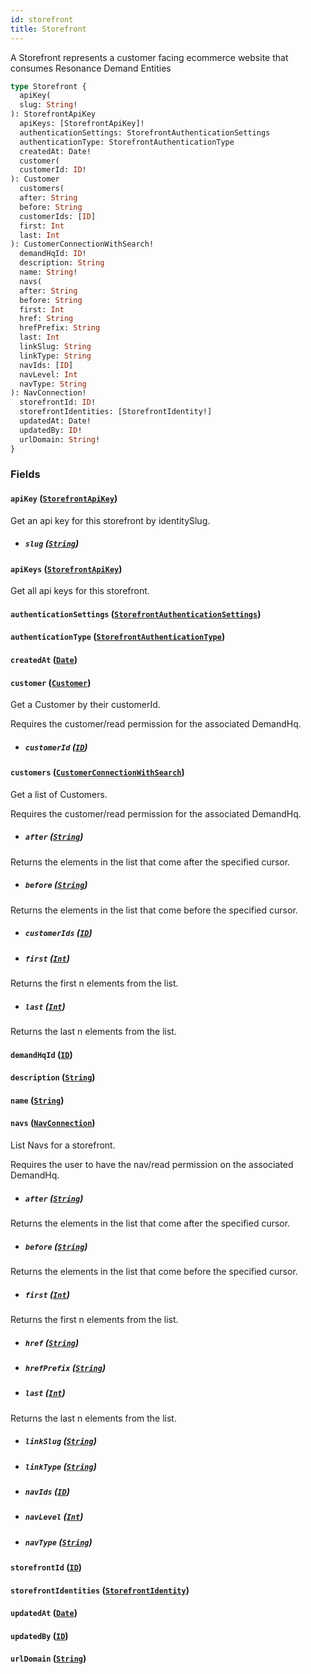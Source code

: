 ```yaml
---
id: storefront
title: Storefront
---
```



A Storefront represents a customer facing ecommerce website that consumes Resonance Demand Entities


```graphql
type Storefront {
  apiKey(
  slug: String!
): StorefrontApiKey
  apiKeys: [StorefrontApiKey]!
  authenticationSettings: StorefrontAuthenticationSettings
  authenticationType: StorefrontAuthenticationType
  createdAt: Date!
  customer(
  customerId: ID!
): Customer
  customers(
  after: String
  before: String
  customerIds: [ID]
  first: Int
  last: Int
): CustomerConnectionWithSearch!
  demandHqId: ID!
  description: String
  name: String!
  navs(
  after: String
  before: String
  first: Int
  href: String
  hrefPrefix: String
  last: Int
  linkSlug: String
  linkType: String
  navIds: [ID]
  navLevel: Int
  navType: String
): NavConnection!
  storefrontId: ID!
  storefrontIdentities: [StorefrontIdentity!]
  updatedAt: Date!
  updatedBy: ID!
  urlDomain: String!
}
```


### Fields

#### `apiKey` ([`StorefrontApiKey`](/developers/demandhq-apis/demand-api/graphql/reference/objects/storefront-api-key))

Get an api key for this storefront by identitySlug.
- ##### `slug` ([`String`](/developers/demandhq-apis/demand-api/graphql/reference/scalars/string))




#### `apiKeys` ([`StorefrontApiKey`](/developers/demandhq-apis/demand-api/graphql/reference/objects/storefront-api-key))

Get all api keys for this storefront.


#### `authenticationSettings` ([`StorefrontAuthenticationSettings`](/developers/demandhq-apis/demand-api/graphql/reference/objects/storefront-authentication-settings))




#### `authenticationType` ([`StorefrontAuthenticationType`](/developers/demandhq-apis/demand-api/graphql/reference/enums/storefront-authentication-type))




#### `createdAt` ([`Date`](/developers/demandhq-apis/demand-api/graphql/reference/scalars/date))




#### `customer` ([`Customer`](/developers/demandhq-apis/demand-api/graphql/reference/objects/customer))

Get a Customer by their customerId.
            
Requires the customer/read permission for the associated DemandHq.
- ##### `customerId` ([`ID`](/developers/demandhq-apis/demand-api/graphql/reference/scalars/id))




#### `customers` ([`CustomerConnectionWithSearch`](/developers/demandhq-apis/demand-api/graphql/reference/objects/customer-connection-with-search))

Get a list of Customers.

Requires the customer/read permission for the associated DemandHq.
- ##### `after` ([`String`](/developers/demandhq-apis/demand-api/graphql/reference/scalars/string))

Returns the elements in the list that come after the specified cursor.


- ##### `before` ([`String`](/developers/demandhq-apis/demand-api/graphql/reference/scalars/string))

Returns the elements in the list that come before the specified cursor.


- ##### `customerIds` ([`ID`](/developers/demandhq-apis/demand-api/graphql/reference/scalars/id))




- ##### `first` ([`Int`](/developers/demandhq-apis/demand-api/graphql/reference/scalars/int))

Returns the first n elements from the list.


- ##### `last` ([`Int`](/developers/demandhq-apis/demand-api/graphql/reference/scalars/int))

Returns the last n elements from the list.


#### `demandHqId` ([`ID`](/developers/demandhq-apis/demand-api/graphql/reference/scalars/id))




#### `description` ([`String`](/developers/demandhq-apis/demand-api/graphql/reference/scalars/string))




#### `name` ([`String`](/developers/demandhq-apis/demand-api/graphql/reference/scalars/string))




#### `navs` ([`NavConnection`](/developers/demandhq-apis/demand-api/graphql/reference/objects/nav-connection))

List Navs for a storefront.

Requires the user to have the nav/read permission on the associated DemandHq.
- ##### `after` ([`String`](/developers/demandhq-apis/demand-api/graphql/reference/scalars/string))

Returns the elements in the list that come after the specified cursor.


- ##### `before` ([`String`](/developers/demandhq-apis/demand-api/graphql/reference/scalars/string))

Returns the elements in the list that come before the specified cursor.


- ##### `first` ([`Int`](/developers/demandhq-apis/demand-api/graphql/reference/scalars/int))

Returns the first n elements from the list.


- ##### `href` ([`String`](/developers/demandhq-apis/demand-api/graphql/reference/scalars/string))




- ##### `hrefPrefix` ([`String`](/developers/demandhq-apis/demand-api/graphql/reference/scalars/string))




- ##### `last` ([`Int`](/developers/demandhq-apis/demand-api/graphql/reference/scalars/int))

Returns the last n elements from the list.


- ##### `linkSlug` ([`String`](/developers/demandhq-apis/demand-api/graphql/reference/scalars/string))




- ##### `linkType` ([`String`](/developers/demandhq-apis/demand-api/graphql/reference/scalars/string))




- ##### `navIds` ([`ID`](/developers/demandhq-apis/demand-api/graphql/reference/scalars/id))




- ##### `navLevel` ([`Int`](/developers/demandhq-apis/demand-api/graphql/reference/scalars/int))




- ##### `navType` ([`String`](/developers/demandhq-apis/demand-api/graphql/reference/scalars/string))




#### `storefrontId` ([`ID`](/developers/demandhq-apis/demand-api/graphql/reference/scalars/id))




#### `storefrontIdentities` ([`StorefrontIdentity`](/developers/demandhq-apis/demand-api/graphql/reference/objects/storefront-identity))




#### `updatedAt` ([`Date`](/developers/demandhq-apis/demand-api/graphql/reference/scalars/date))




#### `updatedBy` ([`ID`](/developers/demandhq-apis/demand-api/graphql/reference/scalars/id))




#### `urlDomain` ([`String`](/developers/demandhq-apis/demand-api/graphql/reference/scalars/string))






